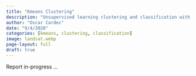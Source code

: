 ```yaml
---
title: "Kmeans Clustering"
description: "Unsupervised learning clustering and classification with Kmeans"
author: "Oscar Cardec"
date: "9/4/2020"
categories: [kmeans, clustering, classification]
image: landsat.webp
page-layout: full
draft: true
---
```


Report in-progress ...
